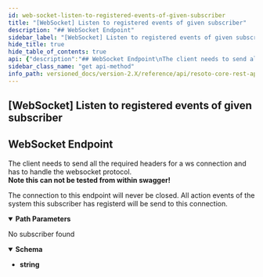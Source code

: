 ```yaml
---
id: web-socket-listen-to-registered-events-of-given-subscriber
title: "[WebSocket] Listen to registered events of given subscriber"
description: "## WebSocket Endpoint"
sidebar_label: "[WebSocket] Listen to registered events of given subscriber"
hide_title: true
hide_table_of_contents: true
api: {"description":"## WebSocket Endpoint\nThe client needs to send all the required headers for a ws connection\nand has to handle the websocket protocol.<br/>\n**Note this can not be tested from within swagger!**\n\nThe connection to this endpoint will never be closed.\nAll action events of the system this subscriber has registerd will be send to this\nconnection.\n","tags":["subscriptions"],"parameters":[{"name":"subscriber_id","in":"path","description":"The identifier of the subscriber","required":true,"schema":{"type":"string"}}],"responses":{"404":{"description":"No subscriber found","content":{"text/plain":{"schema":{"type":"string","example":"No subscriber with this id"}}}}},"method":"get","path":"/subscriber/{subscriber_id}/handle","servers":[{"url":"https://localhost:8900"}],"info":{"title":"Resoto Core REST API","version":"V1"},"postman":{"name":"[WebSocket] Listen to registered events of given subscriber","description":{"content":"## WebSocket Endpoint\nThe client needs to send all the required headers for a ws connection\nand has to handle the websocket protocol.<br/>\n**Note this can not be tested from within swagger!**\n\nThe connection to this endpoint will never be closed.\nAll action events of the system this subscriber has registerd will be send to this\nconnection.\n","type":"text/plain"},"url":{"path":["subscriber",":subscriber_id","handle"],"host":["{{baseUrl}}"],"query":[],"variable":[{"disabled":false,"description":{"content":"(Required) The identifier of the subscriber","type":"text/plain"},"type":"any","value":"","key":"subscriber_id"}]},"header":[{"key":"Accept","value":"text/plain"}],"method":"GET"}}
sidebar_class_name: "get api-method"
info_path: versioned_docs/version-2.X/reference/api/resoto-core-rest-api
---
```



## [WebSocket] Listen to registered events of given subscriber

## WebSocket Endpoint

The client needs to send all the required headers for a ws connection and has to handle the websocket protocol.<br/> **Note this can not be tested from within swagger!**

The connection to this endpoint will never be closed. All action events of the system this subscriber has registerd will be send to this connection.

<details style={{"marginBottom":"1rem"}} data-collapsed={false} open={true}><summary style={{}}><strong>Path Parameters</strong></summary><div><ul><ParamsItem className={"paramsItem"} param={{"name":"subscriber_id","in":"path","description":"The identifier of the subscriber","required":true,"schema":{"type":"string"}}}></ParamsItem></ul></div></details><div><ApiTabs><TabItem label={"404"} value={"404"}><div>

No subscriber found

</div><div><MimeTabs schemaType={"response"}><TabItem label={"text/plain"} value={"text/plain"}><SchemaTabs><TabItem label={"Schema"} value={"Schema"}><details style={{}} data-collapsed={false} open={true}><summary style={{"textAlign":"left"}}><strong>Schema</strong></summary><div style={{"textAlign":"left","marginLeft":"1rem"}}></div><ul style={{"marginLeft":"1rem"}}><li><div><strong>string</strong></div></li></ul></details></TabItem></SchemaTabs></TabItem></MimeTabs></div></TabItem></ApiTabs></div>

